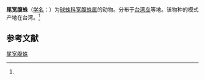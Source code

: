 {{Speciesbox
| name = 尾宽腹蛛
| status = 
| status_system = 
| image = 
| genus = Theridula
| species = caudata
| authority = (Saito, 1933)<ref name='id13164'>{{cite web| url =http://www.bioinfo.cn/db05/BjdwSpecies.php?action=view&id=13164| title =尾宽腹蛛| work =《中国动物物种编目数据库》| publisher =中国科学院微生物研究所| author =中国科学院动物研究所| accessdate =2009-04-28| deadurl =yes| archiveurl =https://web.archive.org/web/20160305062707/http://www.bioinfo.cn/db05/BjdwSpecies.php?action=view&id=13164| archivedate =2016-03-05}}</ref>
}}

'''尾宽腹蛛'''（[[学名|学名]]：{{lang|la|''Theridula caudata''}}）为[[球蛛科|球蛛科]][[宽腹蛛属|宽腹蛛属]]的动物。分布于[[台湾岛|台湾岛]]等地。该物种的模式产地在台湾。<ref name='id13164'/>

== 参考文献 ==
{{reflist}}

{{Wikispecies|Theridula caudata}}

[[Category:宽腹蛛属|尾宽腹蛛]]


{{蜘蛛小作品}}